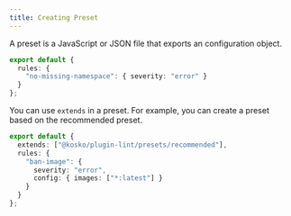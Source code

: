 ```yaml
---
title: Creating Preset
---
```


A preset is a JavaScript or JSON file that exports an configuration object.

```ts ts2js
export default {
  rules: {
    "no-missing-namespace": { severity: "error" }
  }
};
```

You can use `extends` in a preset. For example, you can create a preset based on the recommended preset.

```ts ts2js
export default {
  extends: ["@kosko/plugin-lint/presets/recommended"],
  rules: {
    "ban-image": {
      severity: "error",
      config: { images: ["*:latest"] }
    }
  }
};
```

